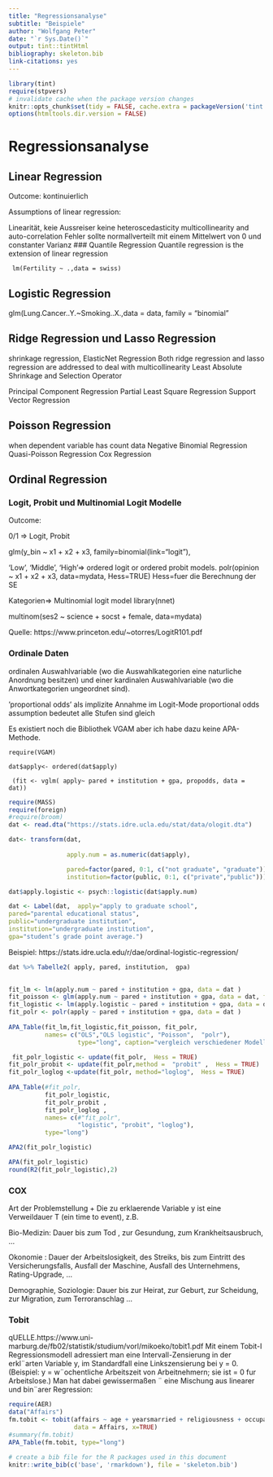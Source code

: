 ```yaml
---
title: "Regressionsanalyse"
subtitle: "Beispiele"
author: "Wolfgang Peter"
date: "`r Sys.Date()`"
output: tint::tintHtml
bibliography: skeleton.bib
link-citations: yes
---
```


```r
library(tint)
require(stpvers)
# invalidate cache when the package version changes
knitr::opts_chunk$set(tidy = FALSE, cache.extra = packageVersion('tint'))
options(htmltools.dir.version = FALSE)
```



# Regressionsanalyse


## Linear Regression
Outcome: kontinuierlich

Assumptions of linear regression: 

Linearität, keie Aussreiser
keine heteroscedasticity multicollinearity and auto-correlation
Fehler sollte normallverteilt mit einem Mittelwert von 0 und constanter Varianz
### Quantile Regression
Quantile regression is the extension of linear regression
```
 lm(Fertility ~ .,data = swiss)
```


## Logistic Regression
glm(Lung.Cancer..Y.~Smoking..X.,data = data, family = “binomial”


## Ridge Regression und Lasso Regression
shrinkage regression, ElasticNet Regression
Both ridge regression and lasso regression are addressed to deal with multicollinearity
Least Absolute Shrinkage and Selection Operator



Principal Component Regression
Partial Least Square Regression
Support Vector Regression

## Poisson Regression

when dependent variable has count data
Negative Binomial Regression
Quasi-Poisson Regression
Cox Regression


## Ordinal Regression
### Logit, Probit und Multinomial Logit Modelle

Outcome:

0/1 => Logit, Probit

glm(y_bin ~ x1 + x2 + x3, family=binomial(link="logit"),

‘Low’, ‘Middle’, ‘High’=>  ordered logit or ordered probit models.
polr(opinion ~ x1 + x2 + x3, data=mydata, Hess=TRUE)
Hess=fuer die Berechnung der SE


Kategorien=> Multinomial logit model
library(nnet)

 multinom(ses2 ~ science + socst + female, data=mydata)



Quelle: https://www.princeton.edu/~otorres/LogitR101.pdf


### Ordinale Daten


 

ordinalen Auswahlvariable (wo die Auswahlkategorien
eine naturliche Anordnung besitzen) und einer kardinalen Auswahlvariable (wo die Anwortkategorien ungeordnet sind).

’proportional odds’ als implizite Annahme im Logit-Mode
proportional odds assumption bedeutet alle Stufen sind gleich



Es existiert noch die Bibliothek VGAM aber ich habe dazu keine APA-Methode.

```
require(VGAM)
 
dat$apply<- ordered(dat$apply)
 
 (fit <- vglm( apply~ pared + institution + gpa, propodds, data = dat))

```


```r
require(MASS)
require(foreign)
#require(broom)
dat <- read.dta("https://stats.idre.ucla.edu/stat/data/ologit.dta")

dat<- transform(dat,
                
                apply.num = as.numeric(dat$apply),

                pared=factor(pared, 0:1, c("not graduate", "graduate")),
                institution=factor(public, 0:1, c("private","public")))

dat$apply.logistic <- psych::logistic(dat$apply.num) 

dat <- Label(dat,  apply="apply to graduate school",
pared="parental educational status",
public="undergraduate institution",
institution="undergraduate institution",
gpa="student’s grade point average.")


```


Beispiel:  https://stats.idre.ucla.edu/r/dae/ordinal-logistic-regression/


```r
dat %>% Tabelle2( apply, pared, institution,  gpa)
 
```



```r

fit_lm <- lm(apply.num ~ pared + institution + gpa, data = dat )
fit_poisson <- glm(apply.num ~ pared + institution + gpa, data = dat, family = poisson)
fit_logistic <- lm(apply.logistic ~ pared + institution + gpa, data = dat )
fit_polr <- polr(apply ~ pared + institution + gpa, data = dat )
 
APA_Table(fit_lm,fit_logistic,fit_poisson, fit_polr,
          names= c("OLS","OLS logistic", "Poisson",  "polr"),
                   type="long", caption="vergleich verschiedener Modell")
```

 
 
 
 
 
 
 
```r
 fit_polr_logistic <- update(fit_polr,  Hess = TRUE) 
fit_polr_probit <- update(fit_polr,method =  "probit" ,  Hess = TRUE) 
fit_polr_loglog <-update(fit_polr, method="loglog",  Hess = TRUE) 
 
APA_Table(#fit_polr,
          fit_polr_logistic,
          fit_polr_probit ,
          fit_polr_loglog ,
          names= c(#"fit_polr",
                   "logistic", "probit", "loglog"),
          type="long")


```

```r

APA2(fit_polr_logistic)


```



```r

APA(fit_polr_logistic)
round(R2(fit_polr_logistic),2)

```
 
 
### COX

Art der Problemstellung
 + Die zu erklaerende Variable y ist eine Verweildauer T (ein time to event), z.B.
 
  Bio-Medizin: Dauer bis zum Tod , zur Gesundung, zum Krankheitsausbruch, ...
  
  Okonomie : Dauer der Arbeitslosigkeit, des Streiks, bis zum Eintritt des Versicherungsfalls, Ausfall der Maschine, Ausfall des Unternehmens, Rating-Upgrade, ...

 Demographie, Soziologie: Dauer bis zur Heirat, zur Geburt, zur Scheidung, zur Migration, zum Terroranschlag ...
 
### Tobit
 
 qUELLE.https://www.uni-marburg.de/fb02/statistik/studium/vorl/mikoeko/tobit1.pdf
 Mit einem Tobit-I Regressionsmodell adressiert man eine Intervall-Zensierung in der erkl¨arten
Variable y, im Standardfall eine Linkszensierung bei y = 0. (Beispiel: y = w¨ochentliche
Arbeitszeit von Arbeitnehmern; sie ist = 0 fur Arbeitslose.) Man hat dabei gewissermaßen ¨
eine Mischung aus linearer und bin¨arer Regression:
 
```r
require(AER)
data("Affairs")
fm.tobit <- tobit(affairs ~ age + yearsmarried + religiousness + occupation + rating,
                  data = Affairs, x=TRUE)
#summary(fm.tobit)
APA_Table(fm.tobit, type="long")
```
 
 
 

```r
# create a bib file for the R packages used in this document
knitr::write_bib(c('base', 'rmarkdown'), file = 'skeleton.bib')
```
